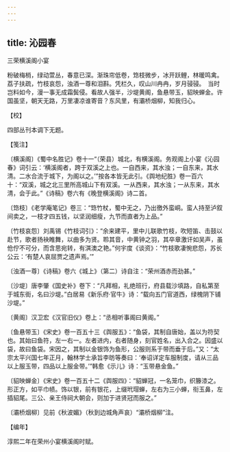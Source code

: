 ```yaml
---
---
---
```

title: 沁园春
---



三荣横溪阁小宴





粉破梅梢，绿动萱丛，春意已深。渐珠帘低卷，筇枝微步，冰开跃鲤，林暖鸣禽。荔子扶疏，竹枝哀怨，浊酒一尊和泪斟。凭栏久，叹山川冉冉，岁月骎骎。　当时岂料如今，漫一事无成霜鬓侵。看故人强半，沙堤黄阁，鱼悬带玉，貂映蝉金。许国虽坚，朝天无路，万里凄凉谁寄音？东风里，有灞桥烟柳，知我归心。

【校】

四部丛刊本调下无题。

【笺注】

〔横溪阁〕《蜀中名胜记》卷十一“（荣县）城北，有横溪阁。务观阁上小宴《沁园春》词引云：‘横溪阁者，跨于双溪之上也。一自西来，其水浊；一自东来，其水清。二水合流于城下，为阁以之。’”按各本皆无此引。《舆地纪胜》卷一百六十：“双溪，城之北三里所高城山下有双溪。一从西来，其水浊；一从东来，其水清，会于此。”《诗稿》卷六有《晚登横溪阁》诗二首。

〔筇枝〕《老学庵笔记》卷三：“筇竹杖，蜀中无之，乃出徼外蛮峒。蛮人持至泸叙间卖之，一枝才四五钱，以坚润细瘦，九节而直者为上品。”

〔竹枝哀怨〕刘禹锡《竹枝词引》：“余来建平，里中儿联歌竹枝，吹短笛、击鼓以赴节，歌者扬袂睢舞，以曲多为贤。聆其音，中黄钟之羽，其卒章激讦如吴声，虽伧佇不可分，而含思宛转，有淇澳之艳。”何宇度《谈资》：“竹枝歌凄惋悲怨，苏长公云：‘有楚人哀屈贾之遗声焉。’”

〔浊酒一尊〕《诗稿》卷六《城上》（第二）诗自注：“荣州酒赤而劲甚。”

〔沙堤〕唐李肇《国史补》卷下：“凡拜相，礼绝班行，府县载沙填路，自私第至于城东街，名曰沙堤。”白居易《新乐府·官牛》诗：“载向五门官道西，绿槐阴下铺沙堤。”

〔黄阁〕汉卫宏《汉官旧仪》卷上：“丞相听事阁曰黄阁。”

〔鱼悬带玉〕《宋史》卷一百五十三《舆服五》：“鱼袋，其制自唐始，盖以为符契也。其始曰鱼符，左一右一。左者进内，右者随身，刻官姓名，出入合之。因盛以袋，故曰鱼袋。宋因之，其制以金银饰为鱼形，公服则系于带而垂于后。”又：“太宗太平兴国七年正月，翰林学士承旨李昉等奏曰：‘奉诏详定车服制度，请从三品以上服玉带，四品以上服金带。’”韩愈《示儿》诗：“玉带悬金鱼。”

〔貂映蝉金〕《宋史》卷一百五十二《舆服四》：“貂蝉冠，一名笼巾，织籐漆之。形正方，如平巾帻。饰以银，前有银花，上缀玳瑁蝉，左右为三小蝉，衔玉鼻，左插貂尾。三公、亲王侍祠大朝会，则加于进贤冠而服之。”

〔灞桥烟柳〕见前《秋波媚》（秋到边城角声哀）“灞桥烟柳”注。

【编年】

淳熙二年在荣州小宴横溪阁时赋。